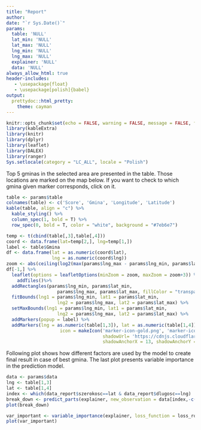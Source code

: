 ```yaml
---
title: "Report"
author: 
date: "`r Sys.Date()`"
params:
  table: 'NULL'
  lat_min: 'NULL' 
  lat_max: 'NULL'
  lng_min: 'NULL'
  lng_max: 'NULL' 
  explainer: 'NULL'
  data: 'NULL'
always_allow_html: true
header-includes:
   - \usepackage{float}
   - \usepackage[polish]{babel}
output:
  prettydoc::html_pretty:
    theme: cayman
---
```


<style>
.leaflet {
    margin: auto;
}
</style>

```r
knitr::opts_chunk$set(echo = FALSE, warning = FALSE, message = FALSE, fig.align = "center")
library(kableExtra)
library(knitr)
library(dplyr)
library(leaflet)
library(DALEX)
library(ranger)
Sys.setlocale(category = "LC_ALL", locale = "Polish")
```

Top 5 gminas in the selected area are presented in the table. Those locations are marked on the map below. If you want to check to which gmina given marker corresponds, click on it.

```r
table <- params$table
colnames(table) <- c('Score', 'Gmina', 'Longitude', 'Latitude')
kable(table, align = "c") %>%
  kable_styling() %>%
  column_spec(1, bold = T) %>%
  row_spec(0, bold = T, color = "white", background = "#7eb6e7")

```

```r
temp <- t(cbind(table[,3],table[,4]))
coord <- data.frame(lat=temp[2,], lng=temp[1,])
label <- table$Gmina
df <- data.frame(lat = as.numeric(coord$lat),
                 lng = as.numeric(coord$lng))
zoom <- abs(ceiling(log2(max(params$lng_max - params$lng_min, params$lat_max - params$lat_min) / 256))) +1
df[-1,] %>%
  leaflet(options = leafletOptions(minZoom = zoom, maxZoom = zoom+3)) %>%
    addTiles()%>%
  addRectangles(params$lng_min, params$lat_min,
                   params$lng_max, params$lat_max, fillColor = "transparent") %>%
  fitBounds(lng1 = params$lng_min, lat1 = params$lat_min,
                   lng2 = params$lng_max, lat2 = params$lat_max) %>%
  setMaxBounds(lng1 = params$lng_min, lat1 = params$lat_min,
                   lng2 = params$lng_max, lat2 = params$lat_max) %>%
  addMarkers(popup = label) %>%
  addMarkers(lng = as.numeric(table[1,3]), lat = as.numeric(table[1,4]), popup = table[1,2], 
                    icon = makeIcon('marker-icon-gold.png', 'marker-icon-2x-gold.png', 
                                    shadowUrl= 'https://cdnjs.cloudflare.com/ajax/libs/leaflet/0.7.7/images/marker-shadow.png',
                                    shadowAnchorX = 13, shadowAnchorY = 21, 26, 42))

```

Following plot shows how different factors are used by the model to create final result in case of best gmina. The last plot presents variable importance in the prediction model.

```r
data <- params$data
lng <- table[1,3]
lat <- table[1,4]
index <- which(data_report$szerokosc==lat & data_report$dlugosc==lng)
break_down <- predict_parts(explainer, new_observation = data[index,-c(1:3)])
plot(break_down)
```


```r
var_important <- variable_importance(explainer, loss_function = loss_root_mean_square)
plot(var_important)
```